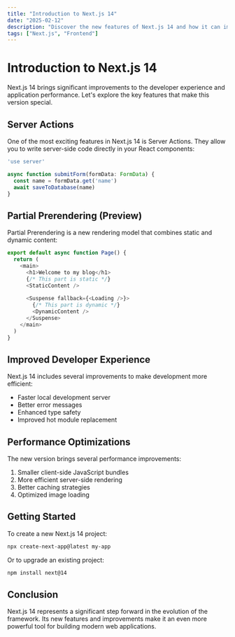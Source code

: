 ```yaml
---
title: "Introduction to Next.js 14"
date: "2025-02-12"
description: "Discover the new features of Next.js 14 and how it can improve your Frontend development"
tags: ["Next.js", "Frontend"]
---
```


# Introduction to Next.js 14

Next.js 14 brings significant improvements to the developer experience and application performance. Let's explore the key features that make this version special.

## Server Actions

One of the most exciting features in Next.js 14 is Server Actions. They allow you to write server-side code directly in your React components:

```typescript
'use server'

async function submitForm(formData: FormData) {
  const name = formData.get('name')
  await saveToDatabase(name)
}
```

## Partial Prerendering (Preview)

Partial Prerendering is a new rendering model that combines static and dynamic content:

```typescript
export default async function Page() {
  return (
    <main>
      <h1>Welcome to my blog</h1>
      {/* This part is static */}
      <StaticContent />
      
      <Suspense fallback={<Loading />}>
        {/* This part is dynamic */}
        <DynamicContent />
      </Suspense>
    </main>
  )
}
```

## Improved Developer Experience

Next.js 14 includes several improvements to make development more efficient:

- Faster local development server
- Better error messages
- Enhanced type safety
- Improved hot module replacement

## Performance Optimizations

The new version brings several performance improvements:

1. Smaller client-side JavaScript bundles
2. More efficient server-side rendering
3. Better caching strategies
4. Optimized image loading

## Getting Started

To create a new Next.js 14 project:

```bash
npx create-next-app@latest my-app
```

Or to upgrade an existing project:

```bash
npm install next@14
```

## Conclusion

Next.js 14 represents a significant step forward in the evolution of the framework. Its new features and improvements make it an even more powerful tool for building modern web applications.
